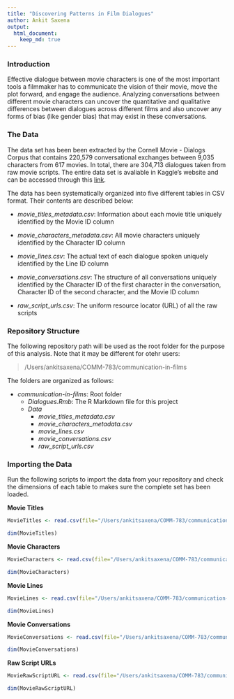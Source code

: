 ```yaml
---
title: "Discovering Patterns in Film Dialogues"
author: Ankit Saxena
output:
  html_document:
    keep_md: true
---
```


### Introduction

Effective dialogue between movie characters is one of the most important tools a filmmaker has to communicate the vision of their movie, move the plot forward, and engage the audience. Analyzing conversations between different movie characters can uncover the quantitative and qualitative differences between dialogues across different films and also uncover any forms of bias (like gender bias) that may exist in these conversations.

### The Data

The data set has been been extracted by the Cornell Movie - Dialogs Corpus that contains 220,579 conversational exchanges between 9,035 characters from 617 movies. In total, there are 304,713 dialogues taken from raw movie scripts. The entire data set is avaliable in Kaggle's website and can be accessed through this [link](https://www.kaggle.com/rajathmc/cornell-moviedialog-corpus).

The data has been systematically organized into five different tables in CSV format. Their contents are described below:

* _movie_titles_metadata.csv_: Information about each movie title uniquely identified by the Movie ID column

* _movie_characters_metadata.csv_: All movie characters uniquely identified by the Character ID column

* _movie_lines.csv_: The actual text of each dialogue spoken uniquely identified by the Line ID column
  
* _movie_conversations.csv_: The structure of all conversations uniquely identified by the Character ID of the first character in the conversation, Character ID of the second character, and the Movie ID column

* _raw_script_urls.csv_: The uniform resource locator (URL) of all the raw scripts

### Repository Structure

The following repository path will be used as the root folder for the purpose of this analysis. Note that it may be different for otehr users:

> /Users/ankitsaxena/COMM-783/communication-in-films

The folders are organized as follows:

* _communication-in-films_: Root folder
  + _Dialogues.Rmb_: The R Markdown file for this project
  + _Data_
    + _movie_titles_metadata.csv_
    + _movie_characters_metadata.csv_
    + _movie_lines.csv_
    + _movie_conversations.csv_
    + _raw_script_urls.csv_

### Importing the Data

Run the following scripts to import the data from your repository and check the dimensions of each table to makes sure the complete set has been loaded.

__Movie Titles__
```r
MovieTitles <- read.csv(file="/Users/ankitsaxena/COMM-783/communication-in-films/Data/movie_titles_metadata.csv", header=FALSE, sep="|")
```

```r
dim(MovieTitles)
```

__Movie Characters__
```r
MovieCharacters <- read.csv(file="/Users/ankitsaxena/COMM-783/communication-in-films/Data/movie_characters_metadata.csv", header=FALSE, sep="|")
```

```r
dim(MovieCharacters)
```

__Movie Lines__
```r
MovieLines <- read.csv(file="/Users/ankitsaxena/COMM-783/communication-in-films/Data/movie_lines.csv", header=FALSE, sep="|")
```

```r
dim(MovieLines)
```

__Movie Conversations__
```r
MovieConversations <- read.csv(file="/Users/ankitsaxena/COMM-783/communication-in-films/Data/movie_conversations.csv", header=FALSE, sep="|")
```

```r
dim(MovieConversations)
```

__Raw Script URLs__
```r
MovieRawScriptURL <- read.csv(file="/Users/ankitsaxena/COMM-783/communication-in-films/Data/raw_script_urls.csv", header=FALSE, sep="|")
```

```r
dim(MovieRawScriptURL)
```